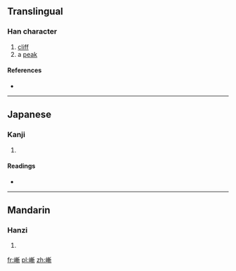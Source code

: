 ==Translingual==

===Han character===
{{Han char|rn=46|rad=山|as=11|sn=14|four=|canj=山十十中 (UJJL), X山十十中 (XUJJL)|ids=⿰[[山]][[斬]]}}

# [[cliff]]
# a [[peak]]

====References====
* {{Han ref|kx=0318.290|dkj=08412|dj=0619.010|hdz=10793.040|uh=5D83|ud=23939}}

----

==Japanese==

===Kanji===
{{ja-kanji|grade=|rs=山11}}

# {{defn|lang=ja|sort=山11}}

====Readings====
* {{ja-readings|on=[[さん]] (san), [[ざん]] (zan), [[せん]] (sen), [[ぜん]] (zen)|kun=[[けわしい]] (kewashii)}}

----

==Mandarin==

===Hanzi===
{{cmn-hanzi|pin=[[zhǎn]] ([[zhan3]])|wg=chan<sup>3</sup>}}

# {{defn|lang=cmn|sort=山11}}

[[fr:嶃]]
[[pl:嶃]]
[[zh:嶃]]